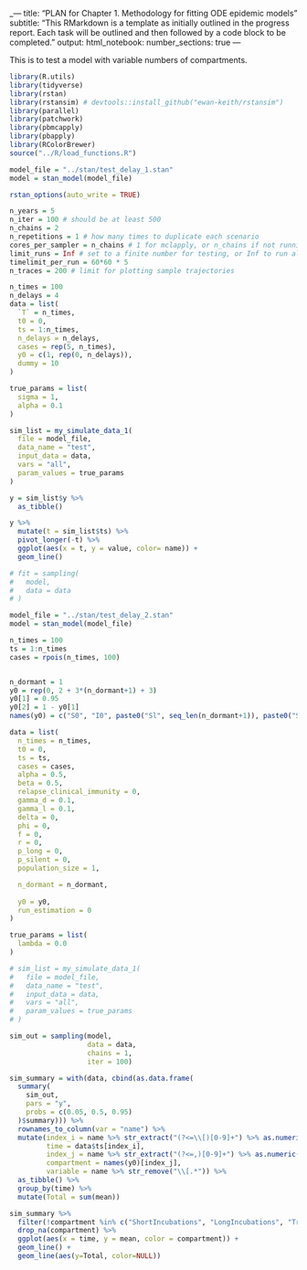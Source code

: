 _---
title: "PLAN for Chapter 1. Methodology for fitting ODE epidemic models"
subtitle: "This RMarkdown is a template as initially outlined in the progress report. Each task will be outlined and then followed by a code block to be completed."
output:
html_notebook:
number_sections: true
---

This is to test a model with variable numbers of compartments.

```r
library(R.utils)
library(tidyverse)
library(rstan)
library(rstansim) # devtools::install_github("ewan-keith/rstansim")
library(parallel)
library(patchwork)
library(pbmcapply)
library(pbapply)
library(RColorBrewer)
source("../R/load_functions.R")
```

```r
model_file = "../stan/test_delay_1.stan"
model = stan_model(model_file)

rstan_options(auto_write = TRUE)

n_years = 5
n_iter = 100 # should be at least 500
n_chains = 2
n_repetitions = 1 # how many times to duplicate each scenario
cores_per_sampler = n_chains # 1 for mclapply, or n_chains if not running lots of scenarios
limit_runs = Inf # set to a finite number for testing, or Inf to run all
timelimit_per_run = 60*60 * 5
n_traces = 200 # limit for plotting sample trajectories

n_times = 100
n_delays = 4
data = list(
  `T` = n_times,
  t0 = 0,
  ts = 1:n_times,
  n_delays = n_delays,
  cases = rep(5, n_times),
  y0 = c(1, rep(0, n_delays)),
  dummy = 10
)

true_params = list(
  sigma = 1,
  alpha = 0.1
)

sim_list = my_simulate_data_1(
  file = model_file,
  data_name = "test",
  input_data = data,
  vars = "all",
  param_values = true_params
)

y = sim_list$y %>%
  as_tibble()

y %>%
  mutate(t = sim_list$ts) %>%
  pivot_longer(-t) %>%
  ggplot(aes(x = t, y = value, color= name)) +
  geom_line()

# fit = sampling(
#   model,
#   data = data
# )
```

```r
model_file = "../stan/test_delay_2.stan"
model = stan_model(model_file)

n_times = 100
ts = 1:n_times
cases = rpois(n_times, 100)


n_dormant = 1
y0 = rep(0, 2 + 3*(n_dormant+1) + 3)
y0[1] = 0.95
y0[2] = 1 - y0[1]
names(y0) = c("S0", "I0", paste0("Sl", seq_len(n_dormant+1)), paste0("Scl", seq_len(n_dormant+1)), paste0("Icl", seq_len(n_dormant+1)), "ShortIncubations", "LongIncubations", "TrueRelapses")

data = list(
  n_times = n_times,
  t0 = 0,
  ts = ts,
  cases = cases,
  alpha = 0.5,
  beta = 0.5,
  relapse_clinical_immunity = 0,
  gamma_d = 0.1,
  gamma_l = 0.1,
  delta = 0,
  phi = 0,
  f = 0,
  r = 0,
  p_long = 0,
  p_silent = 0,
  population_size = 1,

  n_dormant = n_dormant,
  
  y0 = y0,
  run_estimation = 0
)

true_params = list(
  lambda = 0.0
)

# sim_list = my_simulate_data_1(
#   file = model_file,
#   data_name = "test",
#   input_data = data,
#   vars = "all",
#   param_values = true_params
# )

sim_out = sampling(model,
                   data = data,
                   chains = 1,
                   iter = 100)

sim_summary = with(data, cbind(as.data.frame(
  summary(
    sim_out,
    pars = "y",
    probs = c(0.05, 0.5, 0.95)
  )$summary))) %>%
  rownames_to_column(var = "name") %>%
  mutate(index_i = name %>% str_extract("(?<=\\[)[0-9]+") %>% as.numeric(),
         time = data$ts[index_i],
         index_j = name %>% str_extract("(?<=,)[0-9]+") %>% as.numeric(),
         compartment = names(y0)[index_j],
         variable = name %>% str_remove("\\[.*")) %>%
  as_tibble() %>%
  group_by(time) %>%
  mutate(Total = sum(mean))

sim_summary %>%
  filter(!compartment %in% c("ShortIncubations", "LongIncubations", "TrueRelapses")) %>%
  drop_na(compartment) %>%
  ggplot(aes(x = time, y = mean, color = compartment)) +
  geom_line() +
  geom_line(aes(y=Total, color=NULL))
```